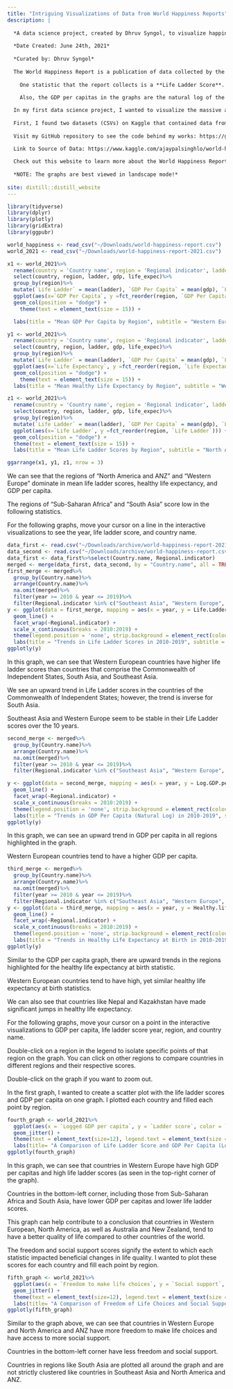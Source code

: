 ```yaml
---
title: "Intriguing Visualizations of Data from World Happiness Reports"
description: |
  
  *A data science project, created by Dhruv Syngol, to visualize happiness data from a wide spectrum of countries*
  
  *Date Created: June 24th, 2021*
  
  *Curated by: Dhruv Syngol*
  
  The World Happiness Report is a publication of data collected by the Gallup World Poll. Data collected consists of a variety of six different statistics, from GDP per capita to freedom to corruption.
  
    One statistic that the report collects is a **Life Ladder Score**. The life ladder score is based on the Cantril Ladder Score (on a scale of 10). A higher life ladder score indicates a better life while a lower score indicates a worse life.
    
    Also, the GDP per capitas in the graphs are the natural log of the real GDP per capitas of the countries. 

  In my first data science project, I wanted to visualize the massive amounts of data collected from the World Happiness Reports over the years in order to present the data in a user-friendly and understandable format. I used the programming language *R* to achieve my goals. 
  
  First, I found two datasets (CSVs) on Kaggle that contained data from the World Happiness Report 2021 as well as data from the World Happiness Report over past years. From that point, I began analyzing, cleaning, and forming creative and eye-catching graphics to illustrate facinating trends in the data. 
  
  Visit my GitHub repository to see the code behind my works: https://github.com/dsy5/World-Happiness-Data-Analysis-and-Visualizations.git

  Link to Source of Data: https://www.kaggle.com/ajaypalsinghlo/world-happiness-report-2021?select=world-happiness-report-2021.csv
  
  Check out this website to learn more about the World Happiness Report: https://worldhappiness.report/
  
  *NOTE: The graphs are best viewed in landscape mode!*
  
site: distill::distill_website
---
```


```r
library(tidyverse)
library(dplyr)
library(plotly)
library(gridExtra)
library(ggpubr)

```

```r
world_happiness <- read_csv("~/Downloads/world-happiness-report.csv")
world_2021 <- read_csv("~/Downloads/world-happiness-report-2021.csv")

```

```r
x1 <- world_2021%>%
  rename(country = 'Country name', region = 'Regional indicator', ladder = 'Ladder score', gdp = 'Logged GDP per capita', life_expec = 'Healthy life expectancy')%>%
  select(country, region, ladder, gdp, life_expec)%>%
  group_by(region)%>%
  mutate(`Life Ladder` = mean(ladder), `GDP Per Capita` = mean(gdp), `Life Expectancy` = mean(life_expec))%>%
  ggplot(aes(x=`GDP Per Capita`, y =fct_reorder(region, `GDP Per Capita`))) + 
  geom_col(position = "dodge") + 
    theme(text = element_text(size = 15)) +

  labs(title = "Mean GDP Per Capita by Region", subtitle = "Western Europe, North America and ANZ are both high in Mean GDP Per Capita", x = "Logged GDP Per Capita", y = "Mean Values", caption = "Data from World Happiness Report 2021") 
```

```r
y1 <- world_2021%>%
  rename(country = 'Country name', region = 'Regional indicator', ladder = 'Ladder score', gdp = 'Logged GDP per capita', life_expec = 'Healthy life expectancy')%>%
  select(country, region, ladder, gdp, life_expec)%>%
  group_by(region)%>%
  mutate(`Life Ladder` = mean(ladder), `GDP Per Capita` = mean(gdp), `Life Expectancy` = mean(life_expec))%>%
  ggplot(aes(x=`Life Expectancy`, y =fct_reorder(region, `Life Expectancy`))) + 
  geom_col(position = "dodge") + 
    theme(text = element_text(size = 15)) +
  labs(title = "Mean Healthy Life Expectancy by Region", subtitle = "Western Europe, North America, and ANZ lead World Regions", x = "Healthy Life Expectancy", y = "Region", caption = "Data from World Happiness Report 2021") 

```

```r
z1 <- world_2021%>%
  rename(country = 'Country name', region = 'Regional indicator', ladder = 'Ladder score', gdp = 'Logged GDP per capita', life_expec = 'Healthy life expectancy')%>%
  select(country, region, ladder, gdp, life_expec)%>%
  group_by(region)%>%
  mutate(`Life Ladder` = mean(ladder), `GDP Per Capita` = mean(gdp), `Life Expectancy` = mean(life_expec))%>%
  ggplot(aes(x=`Life Ladder`, y =fct_reorder(region, `Life Ladder`))) + 
  geom_col(position = "dodge") + 
  theme(text = element_text(size = 15)) +
  labs(title = "Mean Life Ladder Scores by Region", subtitle = "North America and ANZ Leads All Regions", x = "Life Ladder Scores", y = "Region", caption = "Data from World Happiness Report 2021") 

```
```r
ggarrange(x1, y1, z1, nrow = 3)
```


<aside>
We can see that the regions of "North America and ANZ" and "Western Europe" dominate in mean life ladder scores, healthy life expectancy, and GDP per capita. 

The regions of "Sub-Saharan Africa" and "South Asia" score low in the following statistics. 

</aside>


For the following graphs, move your cursor on a line in the interactive visualizations to see the year, life ladder score, and country name.

```r
data_first <- read.csv("~/Downloads/archive/world-happiness-report-2021.csv")
data_second <- read.csv("~/Downloads/archive/world-happiness-report.csv")
data_first <- data_first%>%select(Country.name, Regional.indicator)
merged <- merge(data_first, data_second, by = "Country.name", all = TRUE)
first_merge <- merged%>%
  group_by(Country.name)%>%
  arrange(Country.name)%>%
  na.omit(merged)%>%
  filter(year >= 2010 & year <= 2019)%>%
  filter(Regional.indicator %in% c("Southeast Asia", "Western Europe", "South Asia", "Commonwealth of Independent States"))
y <- ggplot(data = first_merge, mapping = aes(x = year, y = Life.Ladder, color = Country.name)) + 
  geom_line() + 
  facet_wrap(~Regional.indicator) + 
  scale_x_continuous(breaks = 2010:2019) +
  theme(legend.position = 'none', strip.background = element_rect(colour = "black", fill = "white"), text = element_text(size=10)) +
  labs(title = "Trends in Life Ladder Scores in 2010-2019", subtitle = "Western European Countries Have Higher Life Ladder Scores", x = "Years (2010-2019)", y = "Life Ladder Score", caption = "Data from the World Happiness Report")
ggplotly(y)
```


<aside>



In this graph, we can see that Western European countries have higher life ladder scores than countries that comprise the Commonwealth of Independent States, South Asia, and Southeast Asia. 

We see an upward trend in Life Ladder scores in the countries of the Commonwealth of Independent States; however, the trend is inverse for South Asia. 

Southeast Asia and Western Europe seem to be stable in their Life Ladder scores over the 10 years. 

</aside>



```r
second_merge <- merged%>%
  group_by(Country.name)%>%
  arrange(Country.name)%>%
  na.omit(merged)%>%
  filter(year >= 2010 & year <= 2019)%>%
  filter(Regional.indicator %in% c("Southeast Asia", "Western Europe", "South Asia", "Commonwealth of Independent States"))

y <- ggplot(data = second_merge, mapping = aes(x = year, y = Log.GDP.per.capita, color = Country.name)) + 
  geom_line() + 
  facet_wrap(~Regional.indicator) + 
  scale_x_continuous(breaks = 2010:2019) +
  theme(legend.position = 'none', strip.background = element_rect(colour = "black", fill = "white"), text = element_text(size=10)) +
  labs(title = "Trends in GDP Per Capita (Natural Log) in 2010-2019", subtitle = "Western European Countries have a Higher GDP Per Capita", x = "Years (2010-2019)", y = "GDP Per Capita (Nautral Log)", caption = "Data from the World Happiness Report")
ggplotly(y)
```

<aside>


In this graph, we can see an upward trend in GDP per capita in all regions highlighted in the graph. 

Western European countries tend to have a higher GDP per capita.  
</aside>


```r
third_merge <- merged%>%
  group_by(Country.name)%>%
  arrange(Country.name)%>%
  na.omit(merged)%>%
  filter(year >= 2010 & year <= 2019)%>%
  filter(Regional.indicator %in% c("Southeast Asia", "Western Europe", "South Asia", "Commonwealth of Independent States"))
y <- ggplot(data = third_merge, mapping = aes(x = year, y = Healthy.life.expectancy.at.birth, color = Country.name)) + 
  geom_line() + 
  facet_wrap(~Regional.indicator) + 
  scale_x_continuous(breaks = 2010:2019) +
  theme(legend.position = 'none', strip.background = element_rect(colour = "black", fill = "white"), text = element_text(size=10)) +
  labs(title = "Trends in Healthy Life Expectancy at Birth in 2010-2019", subtitle = "Western European Countries have Higher Healthy Life Expectancy at Birth", x = "Years (2010-2019)", y = "Healthy Life Expectancy at Birth", caption = "Data from the World Happiness Report")
ggplotly(y)

```

<aside>


Similar to the GDP per capita graph, there are upward trends in the regions highlighted for the healthy life expectancy at birth statistic. 

Western European countries tend to have high, yet similar healthy life expectancy at birth statistics. 

We can also see that countries like Nepal and Kazakhstan have made significant jumps in healthy life expectancy. 

</aside>

For the following graphs, move your cursor on a point in the interactive visualizations to GDP per capita, life ladder score year, region, and country name.

Double-click on a region in the legend to isolate specific points of that region on the graph. You can click on other regions to compare countries in different regions and their respective scores. 

Double-click on the graph if you want to zoom out.

In the first graph, I wanted to create a scatter plot with the life ladder scores and GDP per capita on one graph. I plotted each country and filled each point by region.  

```r

fourth_graph <- world_2021%>%
  ggplot(aes(x = `Logged GDP per capita`, y = `Ladder score`, color = `Regional indicator`, text=paste("Country name:",`Country name`))) + 
  geom_jitter() + 
  theme(text = element_text(size=12), legend.text = element_text(size = 10)) + 
  labs(title= "A Comparison of Life Ladder Score and GDP Per Capita (Logged)", x = "GDP Per Capita (Natural Log)", y = "Life Ladder Score", caption = "Data from World Happiness Report 2021") 
ggplotly(fourth_graph)

```

<aside>


In this graph, we can see that countries in Western Europe have high GDP per capitas and high life ladder scores (as seen in the top-right corner of the graph). 

Countries in the bottom-left corner, including those from Sub-Saharan Africa and South Asia, have lower GDP per capitas and lower life ladder scores. 

This graph can help contribute to a conclusion that countries in Western European, North America, as well as Australia and New Zealand, tend to have a better quality of life compared to other countries of the world. 

</aside>

The freedom and social support scores signify the extent to which each statistic impacted beneficial changes in life quality. I wanted to plot these scores for each country and fill each point by region.

```r

fifth_graph <- world_2021%>%
  ggplot(aes(x = `Freedom to make life choices`, y = `Social support`, color = `Regional indicator`, text=paste("Country name:",`Country name`))) + 
  geom_jitter() + 
  theme(text = element_text(size=12), legend.text = element_text(size = 10)) + 
  labs(title= "A Comparison of Freedom of Life Choices and Social Support", x = "Freedom to Make Life Choices", y = "Social Support", caption = "Data from World Happiness Report 2021") 
ggplotly(fifth_graph)

```

<aside>


Similar to the graph above, we can see that countries in Western Europe and North America and ANZ have more freedom to make life choices and have access to more social support. 

Countries in the bottom-left corner have less freedom and social support. 

Countries in regions like South Asia are plotted all around the graph and are not strictly clustered like countries in Southeast Asia and North America and ANZ.

</aside>